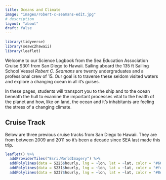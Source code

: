 ```yaml
---
title: Oceans and Climate
image: "images/robert-c-seamans-edit.jpg"
# description
layout: "about"
draft: false
---
```


```r
library(tidyverse)
library(seawc2hawaii)
library(leaflet)
```


Welcome to our Science Logbook from the Sea Education Association Cruise S301 from San Diego to Hawaii. Sailing aboard the 135 ft Sailing School Vessel *Robert C. Seamans* are twenty undergraduates and a professional crew of 15. Our goal is to traverse these seldom visited waters and explore a changing ocean in all it's guises.

In these pages, students will transport you to the ship and to the ocean beneath the hull to examine the important processes vital to the health of the planet and how, like on land, the ocean and it's inhabitants are feeling the stress of a changing climate.

## Cruise Track

Below are three previous cruise tracks from San Diego to Hawaii. They are from between 2009 and 2011 so it's been a decade since SEA last made this trip. 

```r
leaflet() %>%
  addProviderTiles("Esri.WorldImagery") %>%
  addPolylines(data = S225$hourly, lng = ~lon, lat = ~lat, color = "#66c2a5" , opacity = 1) %>%
  addPolylines(data = S231$hourly, lng = ~lon, lat = ~lat, color = "#fc8d62", opacity = 1) %>%
  addPolylines(data = S237$hourly, lng = ~lon, lat = ~lat, color = "#8da0cb", opacity = 1)
```


